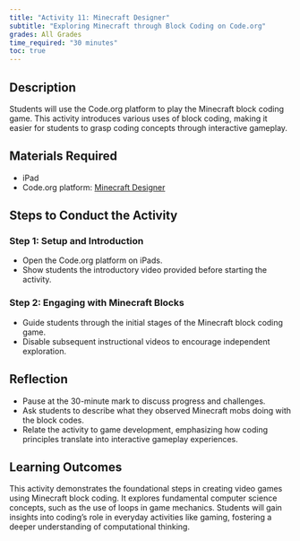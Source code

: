```yaml
---
title: "Activity 11: Minecraft Designer"
subtitle: "Exploring Minecraft through Block Coding on Code.org"
grades: All Grades
time_required: "30 minutes"
toc: true
---
```


## Description

Students will use the Code.org platform to play the Minecraft block coding game. This activity introduces various uses of block coding, making it easier for students to grasp coding concepts through interactive gameplay.

## Materials Required

- iPad
- Code.org platform: [Minecraft Designer](https://studio.code.org/s/minecraft)

## Steps to Conduct the Activity

### Step 1: Setup and Introduction

- Open the Code.org platform on iPads.
- Show students the introductory video provided before starting the activity.

### Step 2: Engaging with Minecraft Blocks

- Guide students through the initial stages of the Minecraft block coding game.
- Disable subsequent instructional videos to encourage independent exploration.

## Reflection

- Pause at the 30-minute mark to discuss progress and challenges.
- Ask students to describe what they observed Minecraft mobs doing with the block codes.
- Relate the activity to game development, emphasizing how coding principles translate into interactive gameplay experiences.

## Learning Outcomes

This activity demonstrates the foundational steps in creating video games using Minecraft block coding. It explores fundamental computer science concepts, such as the use of loops in game mechanics. Students will gain insights into coding's role in everyday activities like gaming, fostering a deeper understanding of computational thinking.
